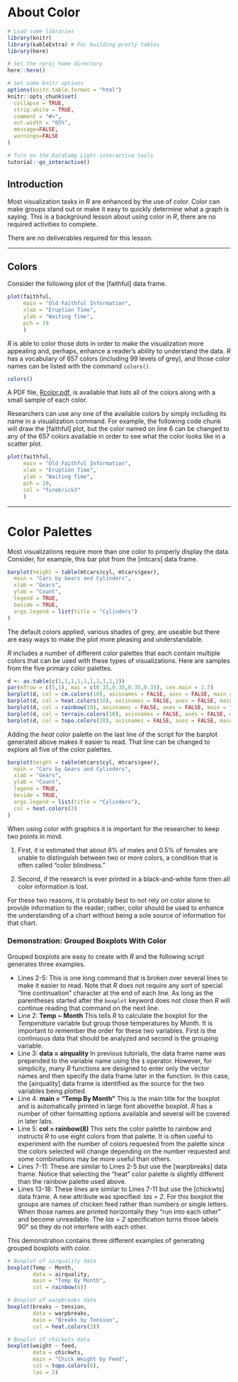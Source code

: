 # About Color

```r

# Load some libraries
library(knitr)
library(kableExtra) # For building pretty tables
library(here)

# Set the rproj home directory
here::here()

# Set some knitr options
options(knitr.table.format = "html")
knitr::opts_chunk$set(
  collapse = TRUE,
  strip.white = TRUE,
  comment = "#>",
  out.width = "65%",
  message=FALSE,
  warnings=FALSE
)

# Turn on the DataCamp Light interactive tools
tutorial::go_interactive()

```

## Introduction

Most visualization tasks in _R_ are enhanced by the use of color. Color can make groups stand out or make it easy to quickly determine what a graph is saying. This is a background lesson about using color in _R_, there are no required activities to complete.

<div class="grsnote">There are no deliverables required for this lesson.</div>

-----

## Colors

Consider the following plot of the [faithful] data frame.

```r
plot(faithful,
     main = "Old Faithful Information",
     xlab = "Eruption Time",
     ylab = "Waiting Time",
     pch = 19
     )
```

_R_ is able to color those dots in order to make the visualization more appealing and, perhaps, enhance a reader's ability to understand the data. _R_ has a vocabulary of 657 colors (including 99 levels of grey), and those color names can be listed with the command `colors()`. 

```r

colors()

```

A PDF file, [Rcolor.pdf](http://www.stat.columbia.edu/~tzheng/files/Rcolor.pdf), is available that lists all of the colors along with a small sample of each color. 

Researchers can use any one of the available colors by simply including its name in a visualization command. For example, the following code chunk will draw the [faithful] plot, but the color named on line 6 can be changed to any of the 657 colors available in order to see what the color looks like in a scatter plot. 

```r
plot(faithful,
     main = "Old Faithful Information",
     xlab = "Eruption Time",
     ylab = "Waiting Time",
     pch = 19,
     col = "firebrick3"
     )

```


-----

# Color Palettes

Most  visualizations require more than one color to properly display the data. Consider, for example, this bar plot from the [mtcars] data frame.

```r

barplot(height = table(mtcars$cyl, mtcars$gear),
  main = "Cars by Gears and Cylinders",
  xlab = "Gears",
  ylab = "Count",
  legend = TRUE,
  beside = TRUE,
  args.legend = list(title = "Cylinders")
)

```

The default colors applied, various shades of grey, are useable but there are easy ways to make the plot more pleasing and understandable.

_R_ includes a number of different color palettes that each contain multiple colors that can be used with these types of visualizations. Here are samples from the five primary color palettes.

```r
d <- as.table(c(1,1,1,1,1,1,1,1,1,1))
par(mfrow = c(5,1), mai = c(0.35,0.35,0.35,0.35), cex.main = 1.5)
barplot(d, col = cm.colors(10), axisnames = FALSE, axes = FALSE, main = "cm (cyan-magenta)")
barplot(d, col = heat.colors(10), axisnames = FALSE, axes = FALSE, main = "heat")
barplot(d, col = rainbow(10), axisnames = FALSE, axes = FALSE, main = "rainbow")
barplot(d, col = terrain.colors(10), axisnames = FALSE, axes = FALSE, main = "terrain")
barplot(d, col = topo.colors(10), axisnames = FALSE, axes = FALSE, main = "topo")

```

Adding the _heat_ color palette on the last line of the script for the barplot generated above makes it easier to read. That line can be changed to explore all five of the color palettes.

```r

barplot(height = table(mtcars$cyl, mtcars$gear),
  main = "Cars by Gears and Cylinders",
  xlab = "Gears",
  ylab = "Count",
  legend = TRUE,
  beside = TRUE,
  args.legend = list(title = "Cylinders"),
  col = heat.colors(3)
)

```

When using color with graphics it is important for the researcher to keep two points in mind.

1. First, it is estimated that about 8% of males and 0.5% of females are unable to distinguish between two or more colors, a condition that is often called “color blindness.”

2. Second, if the research is ever printed in a black-and-white form then all color information is lost.

For these two reasons, it is probably best to not rely on color alone to provide information to the reader; rather, color should be used to enhance the understanding of a chart without being a sole source of information for that chart. 

### Demonstration: Grouped Boxplots With Color

Grouped boxplots are easy to create with _R_ and the following script generates three examples.

* Lines 2-5: This is one long command that is broken over several lines to make it easier to read. Note that _R_ does not require any sort of special “line continuation” character at the end of each line. As long as the parentheses started after the `boxplot` keyword does not close then _R_ will continue reading that command on the next line.
* Line 2: **Temp ~ Month** This tells _R_ to calculate the boxplot for the _Temperature_ variable but group those temperatures by _Month_. It is important to remember the order for these two variables. First is the continuous data that should be analyzed and second is the grouping variable.
* Line 3: **data = airquality** In previous tutorials, the data frame name was prepended to the variable name using the `$` operator. However, for simplicity, many _R_ functions are designed to enter only the vector names and then specify the data frame later in the function. In this case, the [airquality] data frame is identified as the source for the two variables being plotted.
* Line 4: **main = “Temp By Month”** This is the main title for the boxplot and is automatically printed in large font abovethe boxplot. _R_ has a number of other formatting options available and several will be covered in later labs.
* Line 5: **col = rainbow(8)** This sets the color palette to rainbow and instructs _R_ to use eight colors from that palette. It is often useful to experiment with the number of colors requested from the palette since the colors selected will change depending on the number requested and some combinations may be more useful than others.
* Lines 7-11: These are similar to Lines 2-5 but use the [warpbreaks] data frame. Notice that selecting the "heat" color palette is slightly different than the rainbow palette used above.
* Lines 13-18: These lines are similar to Lines 7-11 but use the [chickwts] data frame. A new attribute was specified: _las = 2_. For this boxplot the groups are names of chicken feed rather than numbers or single letters. When those names are printed horizontally they “run into each other” and become unreadable. The _las = 2_ specification turns those labels 90&deg; so they do not interfere with each other.

<span class="grshilite">This demonstration contains three different examples of generating grouped boxplots with color.</span>

```r
# Boxplot of airquality data
boxplot(Temp ~ Month, 
        data = airquality,
        main = "Temp By Month", 
        col = rainbow(8))

# Boxplot of warpbreaks data
boxplot(breaks ~ tension, 
        data = warpbreaks,
        main = "Breaks by Tension", 
        col = heat.colors(3))

# Boxplot of chickwts data
boxplot(weight ~ feed, 
        data = chickwts,
        main = "Chick Weight by Feed",
        col = topo.colors(6), 
        las = 2)

```

